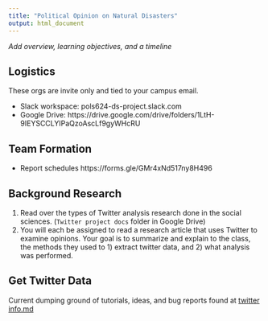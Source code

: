 ```yaml
---
title: "Political Opinion on Natural Disasters"
output: html_document
---
```


_Add overview, learning objectives, and a timeline_

## Logistics
These orgs are invite only and tied to your campus email. 

* Slack workspace: pols624-ds-project.slack.com
* Google Drive: https://drive.google.com/drive/folders/1LtH-9IEYSCCLYIPaQzoAscLf9gyWHcRU

## Team Formation

* Report schedules https://forms.gle/GMr4xNd517ny8H496 

## Background Research 

1. Read over the types of Twitter analysis research done in the social sciences. (`Twitter project docs` folder in Google Drive)
2. You will each be assigned to read a research article that uses Twitter to examine opinions. Your goal is to summarize and explain to the class, the methods they used to 1) extract twitter data, and 2) what analysis was performed. 


## Get Twitter Data

Current dumping ground of tutorials, ideas, and bug reports found at [twitter info.md](https://hackmd.io/@norcalbiostat/data485-twitter)

